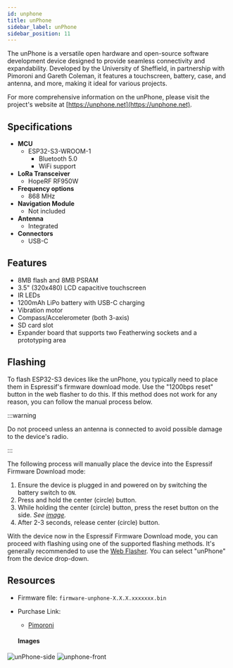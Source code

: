 ```yaml
---
id: unphone
title: unPhone
sidebar_label: unPhone
sidebar_position: 11
---
```


The unPhone is a versatile open hardware and open-source software development device designed to provide seamless connectivity and expandability. Developed by the University of Sheffield, in partnership with Pimoroni and Gareth Coleman, it features a touchscreen, battery, case, and antenna, and more, making it ideal for various projects.

For more comprehensive information on the unPhone, please visit the project's website at [https://unphone.net](https://unphone.net).

## Specifications

- **MCU**
  - ESP32-S3-WROOM-1
    - Bluetooth 5.0
    - WiFi support
- **LoRa Transceiver**
  - HopeRF RF950W
- **Frequency options**
  - 868 MHz
- **Navigation Module**
  - Not included
- **Antenna**
  - Integrated
- **Connectors**
  - USB-C

## Features

- 8MB flash and 8MB PSRAM
- 3.5" (320x480) LCD capacitive touchscreen
- IR LEDs
- 1200mAh LiPo battery with USB-C charging
- Vibration motor
- Compass/Accelerometer (both 3-axis)
- SD card slot
- Expander board that supports two Featherwing sockets and a prototyping area

## Flashing

To flash ESP32-S3 devices like the unPhone, you typically need to place them in Espressif's firmware download mode. Use the "1200bps reset" button in the web flasher to do this. If this method does not work for any reason, you can follow the manual process below.

:::warning

Do not proceed unless an antenna is connected to avoid possible damage to the device's radio.

:::

The following process will manually place the device into the Espressif Firmware Download mode:

1. Ensure the device is plugged in and powered on by switching the battery switch to `ON`.
2. Press and hold the center (circle) button.
3. While holding the center (circle) button, press the reset button on the side. _See [image](#images)._
4. After 2-3 seconds, release center (circle) button.

With the device now in the Espressif Firmware Download mode, you can proceed with flashing using one of the supported flashing methods. It's generally recommended to use the [Web Flasher](https://flasher.meshtastic.org/). You can select "unPhone" from the device drop-down.

## Resources

- Firmware file: `firmware-unphone-X.X.X.xxxxxxx.bin`
- Purchase Link:

  - [Pimoroni](https://shop.pimoroni.com/products/unphone?variant=40829810311251)

  #### Images

![unPhone-side](/img/hardware/unPhone/unphone-side.webp)
![unphone-front](/img/hardware/unPhone/unphone-front-with-exander.webp)
